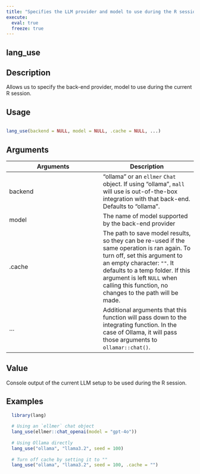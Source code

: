 ```yaml
---
title: "Specifies the LLM provider and model to use during the R session"
execute:
  eval: true
  freeze: true
---
```


## lang_use

## Description
Allows us to specify the back-end provider, model to use during the current R session.


## Usage
```r

lang_use(backend = NULL, model = NULL, .cache = NULL, ...)
```

## Arguments
|Arguments|Description|
|---|---|
| backend | "ollama" or an `ellmer` `Chat` object. If using "ollama", `mall` will use is out-of-the-box integration with that back-end. Defaults to "ollama". |
| model | The name of model supported by the back-end provider |
| .cache | The path to save model results, so they can be re-used if the same operation is ran again. To turn off, set this argument to an empty character: `""`. It defaults to a temp folder. If this argument is left `NULL` when calling this function, no changes to the path will be made. |
| ... | Additional arguments that this function will pass down to the integrating function. In the case of Ollama, it will pass those arguments to `ollamar::chat()`. |



## Value
Console output of the current LLM setup to be used during the R session.


## Examples
```r

 
  library(lang)
  
  # Using an `ellmer` chat object
  lang_use(ellmer::chat_openai(model = "gpt-4o"))
  
  # Using Ollama directly
  lang_use("ollama", "llama3.2", seed = 100)
  
  # Turn off cache by setting it to ""
  lang_use("ollama", "llama3.2", seed = 100, .cache = "")




```


